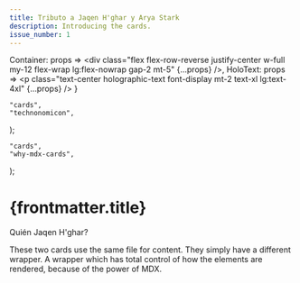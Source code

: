 ```yaml
---
title: Tributo a Jaqen H'ghar y Arya Stark
description: Introducing the cards.
issue_number: 1
---
```



  Container: props => <div class="flex flex-row-reverse justify-center w-full my-12 flex-wrap lg:flex-nowrap gap-2 mt-5" {...props} />,
  HoloText: props => <p class="text-center holographic-text font-display mt-2 text-xl lg:text-4xl" {...props} />
}

    "cards",
    "technonomicon",
);

    "cards",
    "why-mdx-cards",
);

# {frontmatter.title}

<HoloText>Quién Jaqen H'ghar?</HoloText>

<Container>
  <CardHolo markdown={technonomiconCard} />

  <Card markdown={technonomiconCard} />
</Container>

These two cards use the same file for content. They simply have a different wrapper. A wrapper which has total control of how the elements are rendered, because of the power of MDX.

<More>
  <TipCard markdown={why_mdx_cards} />
</More>
